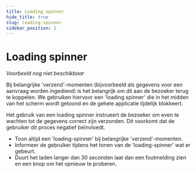 ```yaml
---
title: Loading spinner
hide_title: true
slug: loading-spinner
sidebar_position: 2
---
```



# Loading spinner

<Alert kind="warning" content="Let op: dit patroon is nog in ontwikkeling." />

<ComponentExample>
  <em>Voorbeeld nog niet beschikbaar</em>
</ComponentExample>

Bij belangrijke 'verzend'-momenten (bijvoorbeeld als gegevens voor een aanvraag worden ingediend) is het belangrijk om
dit aan de bezoeker terug te koppelen. We gebruiken hiervoor een 'loading spinner' die in het midden van het scherm
wordt getoond en de gehele applicatie tijdelijk blokkeert.

Het gebruik van een loading spinner instrueert de bezoeker om even te wachten tot de gegevens correct zijn verzonden.
Dit voorkomt dat de gebruiker dit proces negatief beïnvloedt.

- Toon altijd een 'loading-spinner' bij belangrijke 'verzend'-momenten.
- Informeer de gebruiker tijdens het tonen van de 'loading-spinner' wat er gebeurt.
- Duurt het laden langer dan 30 seconden laat dan een foutmelding zien en een knop om het opnieuw te proberen.
